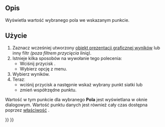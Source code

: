 <languages/>

{{Docnav
|[[FEM_PostFilterLinearizedStresses/pl|Wykres linearyzacji naprężeń]]
|[[FEM_PostFilterCalculator/pl|Filtr kalkulatora]]
|[[FEM_Workbench/pl|środowisko pracy MES]]
|IconL=FEM_PostFilterLinearizedStresses.svg
|IconR=FEM_PostFilterCalculator.svg
|IconC=Workbench_FEM.svg
}}

{{GuiCommand/pl
|Name=FEM PostFilterDataAtPoint
|Name/pl=MES: Filtr danych w punkcie
|MenuLocation=Wyniki → Filtr danych w punkcie
|Workbenches=[[FEM_Workbench/pl|MES]]
|SeeAlso=[[FEM_PostPipelineFromResult/pl|Prezentacja graficzna wyników]], [[FEM_tutorial/pl|Poradnik MES]]
}}

<span id="Description"></span>
==Opis==

Wyświetla wartość wybranego pola we wskazanym punkcie.

<span id="Usage"></span>
==Użycie==

# Zaznacz wcześniej utworzony [[FEM_PostPipelineFromResult/pl|obiekt prezentacji graficznej wyników]] lub inny filtr ''(poza filtrem przycięcia linią)''.
# Istnieje kilka sposobów na wywołanie tego polecenia:
#* Wciśnij przycisk {{Button|[[Image:FEM_PostFilterDataAtPoint.svg|16px]] [[FEM_PostFilterDataAtPoint/pl|Filtr danych w punkcie]]}}.
#* Wybierz opcję {{MenuCommand|Wyniki → [[Image:FEM_PostFilterDataAtPoint.svg|16px]] Filtr danych w punkcie}} z menu.
# Wybierz {{MenuCommand|Pole}} wyników.
# Terazː
#* wciśnij przycisk {{Button|Wybierz punkt}} a następnie wskaż wybrany punkt siatki lub
#* zmień współrzędne punktu.

Wartość w tym punkcie dla wybranego '''Pola''' jest wyświetlana w oknie dialogowym. Wartość punktu danych jest również cały czas dostępna poprzez [[Property_editor/pl|właściwość]] {{PropertyData|Point Data}}.


{{Docnav
|[[FEM_PostFilterLinearizedStresses/pl|Wykres linearyzacji naprężeń]]
|[[FEM_PostFilterCalculator/pl|Filtr kalkulatora]]
|[[FEM_Workbench/pl|środowisko pracy MES]]
|IconL=FEM_PostFilterLinearizedStresses.svg
|IconR=FEM_PostFilterCalculator.svg
|IconC=Workbench_FEM.svg
}}

{{FEM Tools navi{{#translation:}}}}
{{Userdocnavi{{#translation:}}}}